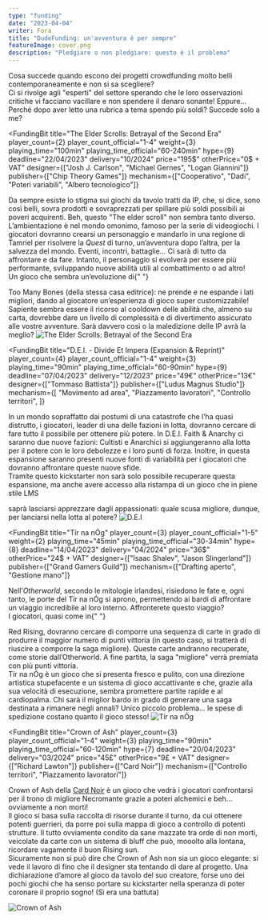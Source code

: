 ```yaml
---
type: "funding"
date: "2023-04-04"
writer: Fora
title: "DudeFunding: un'avventura è per sempre"
featureImage: cover.png
description: "Pledgiare o non pledgiare: questo è il problema"
---
```


<FundingIntro>
  Cosa succede quando escono dei progetti crowdfunding molto belli
  contemporaneamente e non si sa scegliere? <br />
  Ci si rivolge agli "esperti" del settore sperando che le loro osservazioni critiche
  vi facciano vacillare e non spendere il denaro sonante! Eppure… Perché dopo aver
  letto una rubrica a tema spendo più soldi? Succede solo a me?
</FundingIntro>

<FundingBit
  title="The Elder Scrolls: Betrayal of the Second Era"
  player_count={2}
  player_count_official="1-4"
  weight={3}
  playing_time="100min"
  playing_time_official="60-240min"
  hype={9}
  deadline="22/04/2023"
  delivery="10/2024"
  price="195$"
  otherPrice="0$ + VAT"
  designer={["Josh J. Carlson", "Michael Gernes", "Logan Giannini"]}
  publisher={["Chip Theory Games"]}
  mechanism={["Cooperativo", "Dadi", "Poteri variabili", "Albero tecnologico"]}
>
  Da sempre esiste lo stigma sui giochi da tavolo tratti da IP, che, si dice,
  sono così belli, sovra prodotti e sovraprezzati per spillare più soldi
  possibili ai poveri acquirenti. Beh, questo "The elder scroll" non sembra
  tanto diverso. <br />
  L’ambientazione è nel mondo omonimo, famoso per la serie di videogiochi. I giocatori
  dovranno crearsi un personaggio e mandarlo in una regione di Tamriel per risolvere
  la <em>Quest</em> di turno, un’avventura dopo l’altra, per la salvezza del mondo.
  Eventi, incontri, battaglie... Ci sarà di tutto da affrontare e da fare. Intanto,
  il personaggio si evolverà per essere più performante, sviluppando nuove abilità
  utili al combattimento o ad altro! <br />
  Un gioco che sembra un’evoluzione di{" "}
  <Link to="/reviews/too-many-bones">Too Many Bones</Link> (della stessa casa
  editrice): ne prende e ne espande i lati migliori, dando al giocatore
  un’esperienza di gioco super customizzabile! Sapiente sembra essere il ricorso
  al cooldown delle abilità che, almeno su carta, dovrebbe dare un livello di
  complessità e di divertimento assicurato alle vostre avventure. Sarà davvero
  così o la maledizione delle IP avrà la meglio?
</FundingBit>

<img src="game1.png?t=1" alt="The Elder Scrolls: Betrayal of the Second Era" />

<FundingLink
  title="The Elder Scrolls: Betrayal of the Second Era"
  link="https://gamefound.com/projects/chip-theory-games/the-elder-scrolls"
  small
/>

<FundingBit
  title="D.E.I. - Divide Et Impera (Expansion & Reprint)"
  player_count={4}
  player_count_official="1-4"
  weight={3}
  playing_time="90min"
  playing_time_official="60-90min"
  hype={9}
  deadline="07/04/2023"
  delivery="12/2023"
  price="49€"
  otherPrice="13€"
  designer={["Tommaso Battista"]}
  publisher={["Ludus Magnus Studio"]}
  mechanism={[
    "Movimento ad area",
    "Piazzamento lavoratori",
    "Controllo territori",
  ]}
>
  In un mondo sopraffatto dai postumi di una catastrofe che l’ha quasi
  distrutto, i giocatori, leader di una delle fazioni in lotta, dovranno cercare
  di fare tutto il possibile per ottenere più potere. In D.E.I. Faith & Anarchy
  ci saranno due nuove fazioni: Cultisti e Anarchici si aggiungeranno alla lotta
  per il potere con le loro debolezze e i loro punti di forza. Inoltre, in
  questa espansione saranno presenti nuove fonti di variabilità per i giocatori
  che dovranno affrontare queste nuove sfide. <br />
  Tramite questo kickstarter non sarà solo possibile recuperare questa espansione,
  ma anche avere accesso alla ristampa di un gioco che in piene stile <Link to="/publishers/ludus-magnus-studio">
    LMS
  </Link> saprà lasciarsi apprezzare dagli appassionati: quale scusa migliore, dunque,
  per lanciarsi nella lotta al potere?
</FundingBit>

<img src="game2.png?t=1" alt="D.E.I" />

<FundingLink
  title="D.E.I"
  link="https://gamefound.com/projects/lms/dei-divide-et-impera?ref=project-advert-banner_dei-divide-et-impera"
  small
/>

<FundingBit
  title="Tír na nÓg"
  player_count={3}
  player_count_official="1-5"
  weight={2}
  playing_time="45min"
  playing_time_official="30-34min"
  hype={8}
  deadline="14/04/2023"
  delivery="04/2024"
  price="36$"
  otherPrice="24$ + VAT"
  designer={["Isaac Shalev", "Jason Slingerland"]}
  publisher={["Grand Gamers Guild"]}
  mechanism={["Drafting aperto", "Gestione mano"]}
>
  Nell’<em>Otherworld</em>, secondo le mitologie irlandesi, risiedono le fate e,
  ogni tanto, le porte del Tír na nÓg si aprono, permettendo ai bardi di
  affrontare un viaggio incredibile al loro interno. Affronterete questo
  viaggio? <br />I giocatori, quasi come in{" "}
  <Link to="/reviews/red-rising">Red Rising</Link>, dovranno cercare di comporre
  una sequenza di carte in grado di produrre il maggior numero di punti vittoria
  (in questo caso, si tratterà di riuscire a comporre la saga migliore). Queste
  carte andranno recuperate, come storie dall’Otherworld. A fine partita, la
  saga "migliore" verrà premiata con più punti vittoria. <br />
  Tír na nÓg è un gioco che si presenta fresco e pulito, con una direzione artistica
  stupefacente e un sistema di gioco accattivante e che, grazie alla sua velocità
  di esecuzione, sembra promettere partite rapide e al cardiopalma. Chi sarà il miglior
  bardo in grado di generare una saga destinata a rimanere negli annali? Unico piccolo
  problema… le spese di spedizione costano quanto il gioco stesso!
</FundingBit>

<img src="game3.png?t=1" alt="Tír na nÓg" />

<FundingLink
  title="Tír na nÓg"
  link="https://gamefound.com/projects/grand-gamers-guild/tir-na-nog-between-worlds"
  small
/>

<FundingBit
  title="Crown of Ash"
  player_count={3}
  player_count_official="1-4"
  weight={3}
  playing_time="90min"
  playing_time_official="60-120min"
  hype={7}
  deadline="20/04/2023"
  delivery="03/2024"
  price="45£"
  otherPrice="9£ + VAT"
  designer={["Richard Lawton"]}
  publisher={["Card Noir"]}
  mechanism={["Controllo territori", "Piazzamento lavoratori"]}
>
  Crown of Ash della <u>Card Noir</u> è un gioco che vedrà i giocatori
  confrontarsi per il trono di migliore Necromante grazie a poteri alchemici e
  beh… ovviamente a non morti! <br />
  Il gioco si basa sulla raccolta di risorse durante il turno, da cui ottenere potenti
  guerrieri, da porre poi sulla mappa di gioco a controllo di potenti strutture.
  Il tutto ovviamente condito da sane mazzate tra orde di non morti, veicolate da
  carte con un sistema di bluff che può, mooolto alla lontana, ricordare vagamente
  il buon <Link to="/reviews/rising-sun">Rising sun</Link>. <br />
  Sicuramente non si può dire che Crown of Ash non sia un gioco elegante: si
  vede il lavoro di fino che il designer sta tentando di dare al progetto. Una
  dichiarazione d’amore al gioco da tavolo del suo creatore, forse uno dei pochi
  giochi che ha senso portare su kickstarter nella speranza di poter coronare il
  proprio sogno! (Sì era una battuta)
</FundingBit>

<img src="game4.png?t=1" alt="Crown of Ash" />

<FundingLink
  title="Crown of Ash"
  link="https://www.kickstarter.com/projects/cardnoir/crown-of-ash"
  small
/>
